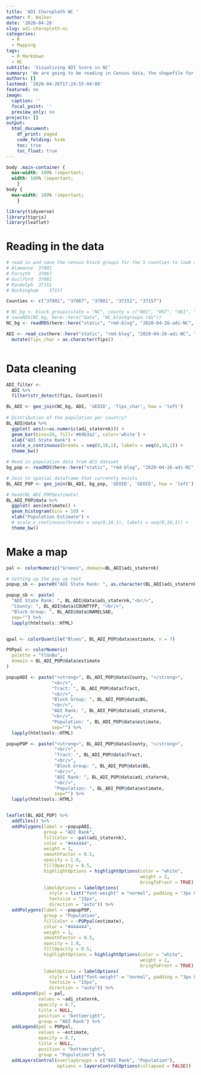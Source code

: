 ```yaml
---
title: 'ADI Choropleth NC '
author: P. Walker
date: '2020-04-26'
slug: adi-choropleth-nc
categories:
  - R
  - Mapping
tags:
  - R Markdown
  - NC
subtitle: 'Visualizing ADI Score in NC'
summary: 'We are going to be reading in Census data, the shapefile for NC, and the Area Deprivation Index (ADI) scores (created by University of Wisconsin) and build a map for the general service area of Cone Health.'
authors: []
lastmod: '2020-04-26T17:24:55-04:00'
featured: no
image:
  caption: ''
  focal_point: ''
  preview_only: no
projects: []
output:
  html_document:
    df_print: paged
    code_folding: hide
    toc: true
    toc_float: true
---
```


```css
body .main-container {
  max-width: 100% !important;
  width: 100% !important;
    }
body {
  max-width: 100% !important;
    }
```


```r
library(tidyverse)
library(tigris)
library(leaflet)

```

# Reading in the data

```r

# read in and save the census block groups for the 5 counties to look at..
# Alamance	37001
# Forsyth	37067
# Guilford	37081
# Randolph	37151
# Rockingham	37157

Counties <- c("37001", "37067", "37081", "37151", "37157")

# NC_bg <- block_groups(state = "NC", county = c("001", "067", "081", "151", "157"), cb = FALSE)
# saveRDS(NC_bg, here::here("data", "NC_blockgroups.rds"))
NC_bg <- readRDS(here::here("static", "rmd-blog", "2020-04-26-adi-NC", "NC_blockgroups.rds"))

ADI <- read_csv(here::here("static", "rmd-blog", "2020-04-26-adi-NC", "NC_blockgroup_15.txt")) %>% 
  mutate(fips_char = as.character(fips))



```

# Data cleaning

```r

ADI_filter <- 
  ADI %>% 
  filter(str_detect(fips, Counties)) 

BL_ADI <- geo_join(NC_bg, ADI, 'GEOID', 'fips_char', how = 'left')
  
# Distribution of the population per country?
BL_ADI@data %>% 
  ggplot( aes(x=as.numeric(adi_staternk))) + 
  geom_bar(bins=20, fill='#69b3a2', color='white') +
  xlab("ADI State Rank") + 
  scale_x_continuous(breaks = seq(0,10,1), labels = seq(0,10,1)) +
  theme_bw()  

```



```r
# Read in population data from ACS dataset
bg_pop <- readRDS(here::here("static", "rmd-blog", "2020-04-26-adi-NC", "ACS_PopEst.rds"))

# Join to spatial dataframe that currently exists
BL_ADI_POP <- geo_join(BL_ADI, bg_pop, 'GEOID', 'GEOID', how = 'left')

# head(BL_ADI_POP$estimate)
BL_ADI_POP@data %>% 
  ggplot( aes(estimate)) + 
  geom_histogram(bins = 10) +
  xlab("Population Estimate") + 
  # scale_x_continuous(breaks = seq(0,10,1), labels = seq(0,10,1)) +
  theme_bw()  

```



# Make a map

```r


pal <- colorNumeric("Greens", domain=BL_ADI$adi_staternk)

# Setting up the pop up text
popup_sb <- paste0("ADI State Rank: ", as.character(BL_ADI$adi_staternk))

popup_sb <- paste(
  "ADI State Rank: ", BL_ADI@data$adi_staternk,"<br/>", 
  "County: ", BL_ADI@data$COUNTYFP, "<br/>", 
  "Block Group: ", BL_ADI@data$NAMELSAD, 
  sep="") %>%
  lapply(htmltools::HTML)


qpal <- colorQuantile("Blues", BL_ADI_POP@data$estimate, n = 7)

POPpal <- colorNumeric(
  palette = "YlGnBu",
  domain = BL_ADI_POP@data$estimate
)

popupADI <- paste("<strong>", BL_ADI_POP@data$County, "</strong>",
                 "<br/>",
                 "Tract: ", BL_ADI_POP@data$Tract,
                 "<br/>",
                 "Block Group: ", BL_ADI_POP@data$BG,
                 "<br/>",
                 "ADI Rank: ", BL_ADI_POP@data$adi_staternk,
                 "<br/>",
                 "Population: ", BL_ADI_POP@data$estimate,
                 sep="") %>%
  lapply(htmltools::HTML)

popupPOP <- paste("<strong>", BL_ADI_POP@data$County, "</strong>",
                  "<br/>",
                  "Tract: ", BL_ADI_POP@data$Tract,
                  "<br/>",
                  "Block Group: ", BL_ADI_POP@data$BG,
                  "<br/>",
                  "ADI Rank: ", BL_ADI_POP@data$adi_staternk,
                  "<br/>",
                  "Population: ", BL_ADI_POP@data$estimate,
                  sep="") %>%
  lapply(htmltools::HTML)


leaflet(BL_ADI_POP) %>%
  addTiles() %>%
  addPolygons(label = ~popupADI,
              group = "ADI Rank",
              fillColor = ~pal(adi_staternk),
              color = "#444444",
              weight = 1,
              smoothFactor = 0.5,
              opacity = 1.0,
              fillOpacity = 0.5,
              highlightOptions = highlightOptions(color = "white",
                                                  weight = 2,
                                                  bringToFront = TRUE),
              labelOptions = labelOptions(
                style = list("font-weight" = "normal", padding = "3px 8px"),
                textsize = "15px",
                direction = "auto")) %>%
  addPolygons(label = ~popupPOP,
              group = "Population",
              fillColor = ~POPpal(estimate),
              color = "#444444",
              weight = 1,
              smoothFactor = 0.5,
              opacity = 1.0,
              fillOpacity = 0.5,
              highlightOptions = highlightOptions(color = "white",
                                                  weight = 2,
                                                  bringToFront = TRUE),
              labelOptions = labelOptions(
                style = list("font-weight" = "normal", padding = "3px 8px"),
                textsize = "15px",
                direction = "auto")) %>%
  addLegend(pal = pal,
            values = ~adi_staternk,
            opacity = 0.7,
            title = NULL,
            position = "bottomright",
            group = "ADI Rank") %>%
  addLegend(pal = POPpal,
            values = ~estimate,
            opacity = 0.7,
            title = NULL,
            position = "bottomright",
            group = "Population") %>%
  addLayersControl(overlayGroups = c("ADI Rank", "Population"),
                   options = layersControlOptions(collapsed = FALSE)) 
```

